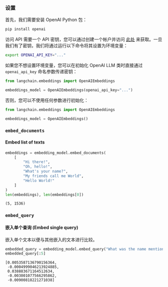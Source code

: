 ### 设置

首先，我们需要安装 OpenAI Python 包：

```bash
pip install openai
```

访问 API 需要一个 API 密钥，您可以通过创建一个帐户并访问 [此处](https://platform.openai.com/account/api-keys) 来获取。一旦我们有了密钥，我们将通过运行以下命令将其设置为环境变量：

```bash
export OPENAI_API_KEY="..."
```

如果您不想设置环境变量，您可以在初始化 OpenAI LLM 类时直接通过 `openai_api_key` 命名参数传递密钥：

```python
from langchain.embeddings import OpenAIEmbeddings

embeddings_model = OpenAIEmbeddings(openai_api_key="...")
```

否则，您可以不使用任何参数进行初始化：

```python
from langchain.embeddings import OpenAIEmbeddings

embeddings_model = OpenAIEmbeddings()
```

### `embed_documents`
#### Embed list of texts

```python
embeddings = embedding_model.embed_documents(
    [
        "Hi there!",
        "Oh, hello!",
        "What's your name?",
        "My friends call me World",
        "Hello World!"
    ]
)
len(embeddings), len(embeddings[0])
```

<CodeOutputBlock language="python">

```
(5, 1536)
```

</CodeOutputBlock>

### `embed_query`

#### 嵌入单个查询 (Embed single query)

嵌入单个文本以便与其他嵌入的文本进行比较。
```python
embedded_query = embedding_model.embed_query("What was the name mentioned in the conversation?")
embedded_query[:5]
```

<CodeOutputBlock language="python">

```
[0.0053587136790156364,
 -0.0004999046213924885,
 0.038883671164512634,
 -0.003001077566295862,
 -0.00900818221271038]
```

</CodeOutputBlock>
